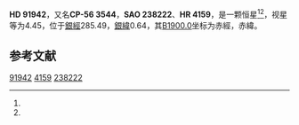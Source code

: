{{Starbox begin
| name = HD 91942
}}
{{Starbox observe
| epoch = [[J2000.0|J2000.0]]
| constell = {{星座名待查}}<ref name=SIMBAD>{{cite web
 | url=http://simbad.u-strasbg.fr/simbad/sim-id?Ident=HR+4159
 | title =Pulsating variable Star
 | publisher=Centre de Données astronomiques de Strasbourg
 | work=SIMBAD
 | accessdate=2012-07-13}}</ref><ref name=DATA>{{cite web
 | url=http://vizier.u-strasbg.fr/viz-bin/VizieR-5?-out.add=.&-source=5050&-corr=PK=HR&-out.max=9999&HR=4159
 | title=VizieR Detailed Page
 | accessdate=2012-07-13
 | archive-date=2016-03-05
 | archive-url=https://web.archive.org/web/20160305213423/http://vizier.u-strasbg.fr/viz-bin/VizieR-5?-out.add=.&-source=5050&-corr=PK=HR&-out.max=9999&HR=4159
 | dead-url=no
 }}</ref>
| 星官 = 
| ra = {{RA|10|35|35.3}}<ref name=SIMBAD /><ref name=DATA />
| dec = {{DEC|-57|33|28}}<ref name=SIMBAD /><ref name=DATA />
| appmag_v = 4.45<ref name=SIMBAD /><ref name=DATA />
}}
{{Starbox character
| class = K3-4II<ref name=SIMBAD /><ref name=DATA />
| b-v = 1.62<ref name=SIMBAD /><ref name=DATA />
| u-b = 1.79<ref name=SIMBAD /><ref name=DATA />
| r-i = 0.84<ref name=SIMBAD /><ref name=DATA />
| variable = 
}}
{{Starbox astrometry
| radial_v = 1.79
| prop_mo_ra = 10
| parallax = 0.026
| p_error = 
}}
{{Starbox catalog
| names =CP-56 3544，[[SAO星表|SAO]] 238222，[[HD星表|HD]] 91942，[[HR星表|HR]] 4159}}
{{Starbox reference |Simbad=HR+4159}}
{{Starbox end}}

'''HD 91942'''，又名'''CP-56 3544'''，'''SAO 238222'''、'''HR 4159'''，是一颗恒星<ref name=SIMBAD /><ref name=DATA />，视星等为4.45，位于[[銀道座標系|銀經]]285.49，[[銀道座標系|銀緯]]0.64，其[[B1900.0|B1900.0]]坐标为赤經{{RA|10|31|44.7}}，赤緯{{DEC|-57|0.64|23}}。

== 参考文献 ==
{{reflist}}

{{star-stub}}

[[Category:HD和HDE天體|91942]]
[[Category:HR天體|4159]]
[[Category:SAO天體|238222]]